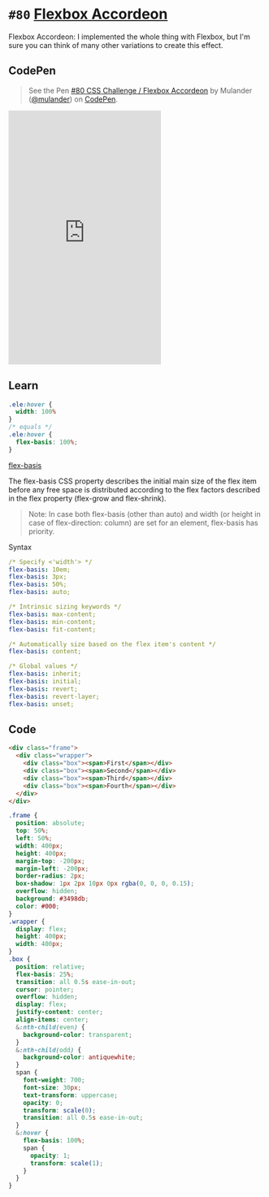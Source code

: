 
<Meta />

# `#80` [Flexbox Accordeon](https://100dayscss.com/days/80/)

Flexbox Accordeon: I implemented the whole thing with Flexbox, but I&#x27;m sure you can think of many other variations to create this effect.

## CodePen

> See the Pen [#80 CSS Challenge / Flexbox Accordeon](https://codepen.io/mulander/pen/ExOqMKv)
> by Mulander ([@mulander](https://codepen.io/mulander))
> on [CodePen](https://codepen.io).

<iframe
  height="500"
  className="w-full my-10 bg-gray-200"
  scrolling="no"
  title="#80 CSS Challenge / Flexbox Accordeon"
  src="https://codepen.io/mulander/embed/ExOqMKv?default-tab=html%2Cresult"
  frameBorder="no"
  loading="lazy"
  allowtransparency="true"
  allowFullScreen={true}
>

</iframe>

## Learn

```css
.ele:hover {
  width: 100%
}
/* equals */
.ele:hover {
  flex-basis: 100%;
}
```

[flex-basis](https://developer.mozilla.org/en-US/docs/Web/CSS/flex-basis)

The flex-basis CSS property describes the initial main size of the flex item before any free space is distributed according to the flex factors described in the flex property (flex-grow and flex-shrink).

> Note: In case both flex-basis (other than auto) and width (or height in case of flex-direction: column) are set for an element, flex-basis has priority.

Syntax

```yaml
/* Specify <'width'> */
flex-basis: 10em;
flex-basis: 3px;
flex-basis: 50%;
flex-basis: auto;

/* Intrinsic sizing keywords */
flex-basis: max-content;
flex-basis: min-content;
flex-basis: fit-content;

/* Automatically size based on the flex item's content */
flex-basis: content;

/* Global values */
flex-basis: inherit;
flex-basis: initial;
flex-basis: revert;
flex-basis: revert-layer;
flex-basis: unset;
```

## Code

```html
<div class="frame">
  <div class="wrapper">
    <div class="box"><span>First</span></div>
    <div class="box"><span>Second</span></div>
    <div class="box"><span>Third</span></div>
    <div class="box"><span>Fourth</span></div>
  </div>
</div>
```

```css
.frame {
  position: absolute;
  top: 50%;
  left: 50%;
  width: 400px;
  height: 400px;
  margin-top: -200px;
  margin-left: -200px;
  border-radius: 2px;
  box-shadow: 1px 2px 10px 0px rgba(0, 0, 0, 0.15);
  overflow: hidden;
  background: #3498db;
  color: #000;
}
.wrapper {
  display: flex;
  height: 400px;
  width: 400px;
}
.box {
  position: relative;
  flex-basis: 25%;
  transition: all 0.5s ease-in-out;
  cursor: pointer;
  overflow: hidden;
  display: flex;
  justify-content: center;
  align-items: center;
  &:nth-child(even) {
    background-color: transparent;
  }
  &:nth-child(odd) {
    background-color: antiquewhite;
  }
  span {
    font-weight: 700;
    font-size: 30px;
    text-transform: uppercase;
    opacity: 0;
    transform: scale(0);
    transition: all 0.5s ease-in-out;
  }
  &:hover {
    flex-basis: 100%;
    span {
      opacity: 1;
      transform: scale(1);
    }
  }
}
```
